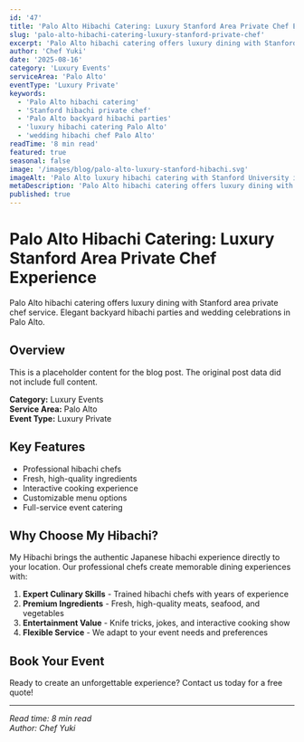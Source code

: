 ```yaml
---
id: '47'
title: 'Palo Alto Hibachi Catering: Luxury Stanford Area Private Chef Experience'
slug: 'palo-alto-hibachi-catering-luxury-stanford-private-chef'
excerpt: 'Palo Alto hibachi catering offers luxury dining with Stanford area private chef service. Elegant backyard hibachi parties and wedding celebrations in Palo Alto.'
author: 'Chef Yuki'
date: '2025-08-16'
category: 'Luxury Events'
serviceArea: 'Palo Alto'
eventType: 'Luxury Private'
keywords:
  - 'Palo Alto hibachi catering'
  - 'Stanford hibachi private chef'
  - 'Palo Alto backyard hibachi parties'
  - 'luxury hibachi catering Palo Alto'
  - 'wedding hibachi chef Palo Alto'
readTime: '8 min read'
featured: true
seasonal: false
image: '/images/blog/palo-alto-luxury-stanford-hibachi.svg'
imageAlt: 'Palo Alto luxury hibachi catering with Stanford University influence, elegant mansion setting, fine dining, and premium private chef experience'
metaDescription: 'Palo Alto hibachi catering offers luxury dining with Stanford area private chef service. Elegant backyard hibachi parties and wedding celebrations.'
published: true
---
```


# Palo Alto Hibachi Catering: Luxury Stanford Area Private Chef Experience

Palo Alto hibachi catering offers luxury dining with Stanford area private chef service. Elegant backyard hibachi parties and wedding celebrations in Palo Alto.

## Overview

This is a placeholder content for the blog post. The original post data did not include full content.

**Category:** Luxury Events  
**Service Area:** Palo Alto  
**Event Type:** Luxury Private

## Key Features

- Professional hibachi chefs
- Fresh, high-quality ingredients
- Interactive cooking experience
- Customizable menu options
- Full-service event catering

## Why Choose My Hibachi?

My Hibachi brings the authentic Japanese hibachi experience directly to your location. Our professional chefs create memorable dining experiences with:

1. **Expert Culinary Skills** - Trained hibachi chefs with years of experience
2. **Premium Ingredients** - Fresh, high-quality meats, seafood, and vegetables
3. **Entertainment Value** - Knife tricks, jokes, and interactive cooking show
4. **Flexible Service** - We adapt to your event needs and preferences

## Book Your Event

Ready to create an unforgettable experience? Contact us today for a free quote!

---

*Read time: 8 min read*  
*Author: Chef Yuki*

